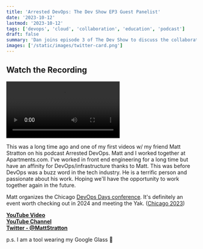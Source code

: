 ```yaml
---
title: 'Arrested DevOps: The Dev Show EP3 Guest Panelist'
date: '2023-10-12'
lastmod: '2023-10-12'
tags: ['devops', 'cloud', 'collaboration', 'education', 'podcast']
draft: false
summary: 'Dan joins episode 3 of The Dev Show to discuss the collaboration, education, and support between developers and ops teams.'
images: ['/static/images/twitter-card.png']
---
```


## Watch the Recording

<video controls>
  <source
    src="https://www.youtube.com/watch?v=25235P0tOJo"
    type="video/mp4"
  />
</video>

This was a long time ago and one of my first videos w/ my friend Matt Stratton on his podcast Arrested DevOps. Matt and I worked together at Apartments.com. I've worked in front end engineering for a long time but have an affinity for DevOps/infrastructure thanks to Matt. This was before DevOps was a buzz word in the tech industry. He is a terrific person and passionate about his work. Hoping we'll have the opportunity to work together again in the future.

Matt organizes the Chicago <a target="_blank" href="https://devopsdays.org">DevOps Days conference</a>. It's definitely an event worth checking out in 2024 and meeting the Yak. (<a target="_blank" href="https://devopsdays.org/events/2023-chicago/welcome/">Chicago 2023</a>)

<strong><a target="_blank" href="https://www.youtube.com/watch?v=25235P0tOJo">YouTube Video</a></strong> \
<strong><a target="_blank" href="https://www.youtube.com/@Arresteddevops">YouTube Channel</a></strong> \
<strong><a target="_blank" href="https://twitter.com/mattstratton">Twitter - @MattStratton</a></strong>

p.s. I am a tool wearing my Google Glass 🤣